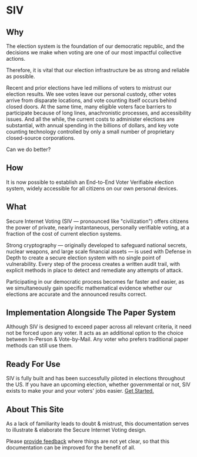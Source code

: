 # SIV 

## Why

The election system is the foundation of our democratic republic, and the decisions we make when voting are one of our most impactful collective actions.

Therefore, it is vital that our election infrastructure be as strong and reliable as possible.

Recent and prior elections have led millions of voters to mistrust our election results. We see votes leave our personal custody, other votes arrive from disparate locations, and vote counting itself occurs behind closed doors. At the same time, many eligible voters face barriers to participate because of long lines, anachronistic processes, and accessibility issues. And all the while, the current costs to administer elections are substantial, with annual spending in the billions of dollars, and key vote counting technology controlled by only a small number of proprietary closed-source corporations.

Can we do better?

## How

It is now possible to establish an End-to-End Voter Verifiable election system, widely accessible for all citizens on our own personal devices.

## What

Secure Internet Voting (SIV — pronounced like "civilization") offers citizens the power of private, nearly instantaneous, personally verifiable voting, at a fraction of the cost of current election systems.

Strong cryptography — originally developed to safeguard national secrets, nuclear weapons, and large scale financial assets — is used with Defense in Depth to create a secure election system with no single point of vulnerability. Every step of the process creates a written audit trail, with explicit methods in place to detect and remediate any attempts of attack.

Participating in our democratic process becomes far faster and easier, as we simultaneously gain specific mathematical evidence whether our elections are accurate and the announced results correct.

## Implementation Alongside The Paper System

Although SIV is designed to exceed paper across all relevant criteria, it need not be forced upon any voter. It acts as an additional option to the choice between In-Person & Vote-by-Mail. Any voter who prefers traditional paper methods can still use them.

## Ready For Use

SIV is fully built and has been successfully piloted in elections throughout the US. If you have an upcoming election, whether governmental or not, SIV exists to make your and your voters' jobs easier. [Get Started.](https://siv.org/admin)

## About This Site

As a lack of familiarity leads to doubt & mistrust, this documentation serves to illustrate & elaborate the Secure Internet Voting design.

Please [provide feedback](/contact) where things are not yet clear, so that this documentation can be improved for the benefit of all.
